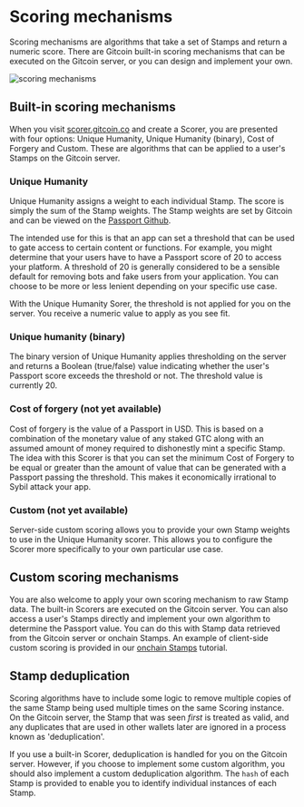 # Scoring mechanisms

Scoring mechanisms are algorithms that take a set of Stamps and return a numeric score.
There are Gitcoin built-in scoring mechanisms that can be executed on the Gitcoin server, or you can design and implement your own.

![scoring mechanisms](public/scoring-mechanisms.png)

## Built-in scoring mechanisms

When you visit [scorer.gitcoin.co](https://scorer.gitcoin.co) and create a Scorer, you are presented with four options: 
Unique Humanity, Unique Humanity (binary), Cost of Forgery and Custom. These are algorithms that can be applied to a user's Stamps
on the Gitcoin server.

### Unique Humanity

Unique Humanity assigns a weight to each individual Stamp. The score is simply the sum of the Stamp weights. The Stamp weights are set by Gitcoin
and can be viewed on the [Passport Github](https://github.com/gitcoinco/passport-scorer/blob/main/api/scorer/settings/gitcoin_passport_weights.py).

The intended use for this is that an app can set a threshold that can be used to gate access to certain content or functions. For example, you might determine 
that your users have to have a Passport score of 20 to access your platform. A threshold of 20 is generally considered to be a sensible default for removing
bots and fake users from your application. You can choose to be more or less lenient depending on your specific use case.

With the Unique Humanity Sorer, the threshold is not applied for you on the server. You receive a numeric value to apply as you see fit.

### Unique humanity (binary)

The binary version of Unique Humanity applies thresholding on the server and returns a Boolean (true/false) value indicating whether 
the user's Passport score exceeds the threshold or not. The threshold value is currently 20.

### Cost of forgery (not yet available)

Cost of forgery is the value of a Passport in USD. This is based on a combination of the monetary value of any staked GTC along with an assumed 
amount of money required to dishonestly mint a specific Stamp. The idea with this Scorer is that you can set the minimum Cost of Forgery to be equal 
or greater than the amount of value that can be generated with a Passport passing the threshold. This makes it economically irrational to Sybil attack
your app.


### Custom (not yet available)

Server-side custom scoring allows you to provide your own Stamp weights to use in the Unique Humanity scorer. 
This allows you to configure the Scorer more specifically to your own particular use case.


## Custom scoring mechanisms

You are also welcome to apply your own scoring mechanism to raw Stamp data. The built-in Scorers are executed on the Gitcoin server. You can also 
access a user's Stamps directly and implement your own algorithm to determine the Passport value. You can do this with Stamp data retrieved from 
the Gitcoin server or onchain Stamps. An example of client-side custom scoring is provided in our [onchain Stamps](/building-with-passport/tutorials/integrating-onchain-stamp-data.md) tutorial.



## Stamp deduplication

Scoring algorithms have to include some logic to remove multiple copies of the same Stamp being used multiple times on the same Scoring instance. 
On the Gitcoin server, the Stamp that was seen *first* is treated as valid, and any duplicates that are used in other wallets later are ignored in a process known as 'deduplication'.

If you use a built-in Scorer, deduplication is handled for you on the Gitcoin server. However, if you choose to implement some custom algorithm, you should also
implement a custom deduplication algorithm. The `hash` of each Stamp is provided to enable you to identify individual instances of each Stamp. 